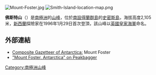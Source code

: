[[Image:Mount-Foster.jpg|right]]
[[Image:Smith-Island-location-map.png|thumb]]

'''佛斯特山'''（{{lang-en|Mount Foster}}）是[[南極洲|南極洲]]的[[山峰|山峰]]，位於[[南設得蘭群島|南設得蘭群島]]的[[史密斯島|史密斯島]]，海拔高度2,105米，[[新西蘭|新西蘭]]探險家在1996年1月29日首次登頂，該山峰以[[英國皇家海軍|英國皇家海軍]]命名。

==外部連結==
* [http://data.aad.gov.au/aadc/gaz/scar/display_name.cfm?gaz_id=108887 Composite Gazetteer of Antarctica:] {{Wayback|url=http://data.aad.gov.au/aadc/gaz/scar/display_name.cfm?gaz_id=108887 |date=20190312223649 }} Mount Foster
* [http://www.peakbagger.com/peak.aspx?pid=11989 "Mount Foster, Antarctica" on Peakbagger] {{Wayback|url=http://www.peakbagger.com/peak.aspx?pid=11989 |date=20190328231405 }}

{{Antarctica-geo-stub}}
[[Category:南極洲山峰|Category:南極洲山峰]]